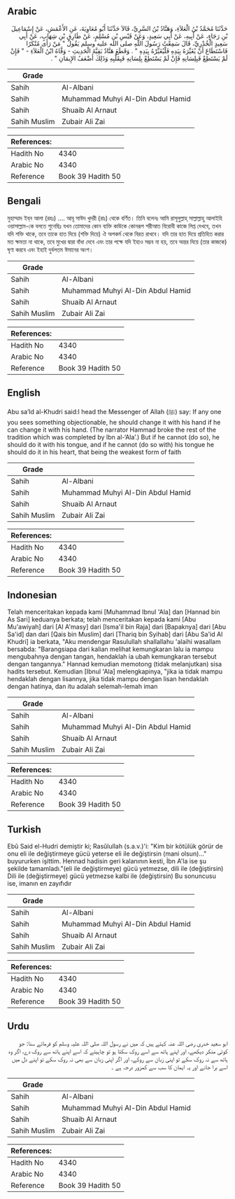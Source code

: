 ## Arabic


<div dir="rtl" lang="ar" style={{fontSize:'larger',backgroundColor:'#f8f9fa',padding:20}}>
حَدَّثَنَا مُحَمَّدُ بْنُ الْعَلاَءِ، وَهَنَّادُ بْنُ السَّرِيِّ، قَالاَ حَدَّثَنَا أَبُو مُعَاوِيَةَ، عَنِ الأَعْمَشِ، عَنْ إِسْمَاعِيلَ بْنِ رَجَاءٍ، عَنْ أَبِيهِ، عَنْ أَبِي سَعِيدٍ، وَعَنْ قَيْسِ بْنِ مُسْلِمٍ، عَنْ طَارِقِ بْنِ شِهَابٍ، عَنْ أَبِي سَعِيدٍ الْخُدْرِيِّ، قَالَ سَمِعْتُ رَسُولَ اللَّهِ صلى الله عليه وسلم يَقُولُ ‏"‏ مَنْ رَأَى مُنْكَرًا فَاسْتَطَاعَ أَنْ يُغَيِّرَهُ بِيَدِهِ فَلْيُغَيِّرْهُ بِيَدِهِ ‏"‏ ‏.‏ وَقَطَعَ هَنَّادٌ بَقِيَّةَ الْحَدِيثِ - وَفَّاهُ ابْنُ الْعَلاَءِ - ‏"‏ فَإِنْ لَمْ يَسْتَطِعْ فَبِلِسَانِهِ فَإِنْ لَمْ يَسْتَطِعْ بِلِسَانِهِ فَبِقَلْبِهِ وَذَلِكَ أَضْعَفُ الإِيمَانِ ‏"‏ ‏.‏
</div>
<div style={{backgroundColor:'#f8f9fa',padding:20, marginBottom: 10}}><table> <thead> <tr> <th>Grade</th> <th></th> </tr> </thead> <tbody> <tr><td>Sahih</td><td>Al-Albani</td></tr><tr><td>Sahih</td><td>Muhammad Muhyi Al-Din Abdul Hamid</td></tr><tr><td>Sahih</td><td>Shuaib Al Arnaut</td></tr><tr><td>Sahih Muslim</td><td>Zubair Ali Zai</td></tr></tbody></table><table> <thead> <tr> <th>References:</th> <th></th> </tr> </thead> <tbody><tr><td>Hadith No</td><td>4340</td></tr><tr><td>Arabic No</td><td>4340</td></tr><tr><td>Reference</td><td>Book 39 Hadith 50</td></tr></tbody></table></div>

## Bengali


<div dir="ltr" lang="bn" style={{fontSize:'larger',backgroundColor:'#f8f9fa',padding:20}}>
মুহাম্মাদ ইব্‌ন আলা (রহঃ) .... আবূ সাঈদ খুদরী (রাঃ) থেকে বর্ণিত। তিনি বলেনঃ আমি রাসূলুল্লাহ্‌ সাল্লাল্লাহু আলাইহি ওয়াসাল্লাম-কে বলতে শুনেছিঃ যখন তোমাদের কোন ব্যক্তি কাউকে কোনরূপ শরীআত বিরোধী কাজে লিপ্ত দেখবে, তখন যদি শক্তি থাকে, তবে তাকে হাত দিয়ে (শক্তি দিয়ে) ঐ অপকর্ম থেকে বিরত রাখবে। যদি তার হাত দিয়ে প্রতিহিত করার মত ক্ষমতা না থাকে, তবে মুখের দ্বারা বাঁধা দেবে এবং তার পক্ষে যদি ইহাও সম্ভব না হয়, তবে অন্তর দিয়ে (তার কাজকে) ঘৃণা করবে এবং ইহাই দুর্বলতম ঈমানের অংশ।
</div>
<div style={{backgroundColor:'#f8f9fa',padding:20, marginBottom: 10}}><table> <thead> <tr> <th>Grade</th> <th></th> </tr> </thead> <tbody> <tr><td>Sahih</td><td>Al-Albani</td></tr><tr><td>Sahih</td><td>Muhammad Muhyi Al-Din Abdul Hamid</td></tr><tr><td>Sahih</td><td>Shuaib Al Arnaut</td></tr><tr><td>Sahih Muslim</td><td>Zubair Ali Zai</td></tr></tbody></table><table> <thead> <tr> <th>References:</th> <th></th> </tr> </thead> <tbody><tr><td>Hadith No</td><td>4340</td></tr><tr><td>Arabic No</td><td>4340</td></tr><tr><td>Reference</td><td>Book 39 Hadith 50</td></tr></tbody></table></div>

## English


<div dir="ltr" lang="en" style={{fontSize:'larger',backgroundColor:'#f8f9fa',padding:20}}>
Abu sa’Id al-Khudri said:I head the Messenger of Allah (ﷺ) say: If any one you sees something objectionable, he should change it with his hand if he can change it with his hand. (The narrator Hammad broke the rest of the tradition which was completed by Ibn al-‘Ala’.) But if he cannot (do so), he should do it with his tongue, and if he cannot (do so with) his tongue he should do it in his heart, that being the weakest form of faith
</div>
<div style={{backgroundColor:'#f8f9fa',padding:20, marginBottom: 10}}><table> <thead> <tr> <th>Grade</th> <th></th> </tr> </thead> <tbody> <tr><td>Sahih</td><td>Al-Albani</td></tr><tr><td>Sahih</td><td>Muhammad Muhyi Al-Din Abdul Hamid</td></tr><tr><td>Sahih</td><td>Shuaib Al Arnaut</td></tr><tr><td>Sahih Muslim</td><td>Zubair Ali Zai</td></tr></tbody></table><table> <thead> <tr> <th>References:</th> <th></th> </tr> </thead> <tbody><tr><td>Hadith No</td><td>4340</td></tr><tr><td>Arabic No</td><td>4340</td></tr><tr><td>Reference</td><td>Book 39 Hadith 50</td></tr></tbody></table></div>

## Indonesian


<div dir="ltr" lang="id" style={{fontSize:'larger',backgroundColor:'#f8f9fa',padding:20}}>
Telah menceritakan kepada kami [Muhammad Ibnul 'Ala] dan [Hannad bin As Sari] keduanya berkata; telah menceritakan kepada kami [Abu Mu'awiyah] dari [Al A'masy] dari [Isma'il bin Raja] dari [Bapaknya] dari [Abu Sa'id] dan dari [Qais bin Muslim] dari [Thariq bin Syihab] dari [Abu Sa'id Al Khudri] ia berkata, "Aku mendengar Rasulullah shallallahu 'alaihi wasallam bersabda: "Barangsiapa dari kalian melihat kemungkaran lalu ia mampu mengubahnya dengan tangan, hendaklah ia ubah kemungkaran tersebut dengan tangannya." Hannad kemudian memotong (tidak melanjutkan) sisa hadits tersebut. Kemudian [Ibnul 'Ala] melengkapinya, "jika ia tidak mampu hendaklah dengan lisannya, jika tidak mampu dengan lisan hendaklah dengan hatinya, dan itu adalah selemah-lemah iman
</div>
<div style={{backgroundColor:'#f8f9fa',padding:20, marginBottom: 10}}><table> <thead> <tr> <th>Grade</th> <th></th> </tr> </thead> <tbody> <tr><td>Sahih</td><td>Al-Albani</td></tr><tr><td>Sahih</td><td>Muhammad Muhyi Al-Din Abdul Hamid</td></tr><tr><td>Sahih</td><td>Shuaib Al Arnaut</td></tr><tr><td>Sahih Muslim</td><td>Zubair Ali Zai</td></tr></tbody></table><table> <thead> <tr> <th>References:</th> <th></th> </tr> </thead> <tbody><tr><td>Hadith No</td><td>4340</td></tr><tr><td>Arabic No</td><td>4340</td></tr><tr><td>Reference</td><td>Book 39 Hadith 50</td></tr></tbody></table></div>

## Turkish


<div dir="ltr" lang="tr" style={{fontSize:'larger',backgroundColor:'#f8f9fa',padding:20}}>
Ebû Said el-Hudri demiştir ki; Rasûlullah (s.a.v.)'i: "Kim bir kötülük görür de onu eli ile değiştirmeye gücü yeterse eli ile değiştirsin (mani olsun)..." buyururken işittim. Hennad hadisin geri kalanının kesti, İbn A'la ise şu şekilde tamam­ladı."(eli ile değiştirmeye) gücü yetmezse, dili ile (değiştirsin) Dili ile (değiştirmeye) gücü yetmezse kalbi ile (değiştirsin) Bu sonuncusu ise, imanın en zayıfıdır
</div>
<div style={{backgroundColor:'#f8f9fa',padding:20, marginBottom: 10}}><table> <thead> <tr> <th>Grade</th> <th></th> </tr> </thead> <tbody> <tr><td>Sahih</td><td>Al-Albani</td></tr><tr><td>Sahih</td><td>Muhammad Muhyi Al-Din Abdul Hamid</td></tr><tr><td>Sahih</td><td>Shuaib Al Arnaut</td></tr><tr><td>Sahih Muslim</td><td>Zubair Ali Zai</td></tr></tbody></table><table> <thead> <tr> <th>References:</th> <th></th> </tr> </thead> <tbody><tr><td>Hadith No</td><td>4340</td></tr><tr><td>Arabic No</td><td>4340</td></tr><tr><td>Reference</td><td>Book 39 Hadith 50</td></tr></tbody></table></div>

## Urdu


<div dir="rtl" lang="ur" style={{fontSize:'larger',backgroundColor:'#f8f9fa',padding:20}}>
ابو سعید خدری رضی اللہ عنہ کہتے ہیں کہ میں نے رسول اللہ صلی اللہ علیہ وسلم کو فرماتے سنا: جو کوئی منکر دیکھے، اور اپنے ہاتھ سے اسے روک سکتا ہو تو چاہیئے کہ اسے اپنے ہاتھ سے روک دے، اگر وہ ہاتھ سے نہ روک سکے تو اپنی زبان سے روکے، اور اگر اپنی زبان سے بھی نہ روک سکے تو اپنے دل میں اسے برا جانے اور یہ ایمان کا سب سے کمزور درجہ ہے ۔
</div>
<div style={{backgroundColor:'#f8f9fa',padding:20, marginBottom: 10}}><table> <thead> <tr> <th>Grade</th> <th></th> </tr> </thead> <tbody> <tr><td>Sahih</td><td>Al-Albani</td></tr><tr><td>Sahih</td><td>Muhammad Muhyi Al-Din Abdul Hamid</td></tr><tr><td>Sahih</td><td>Shuaib Al Arnaut</td></tr><tr><td>Sahih Muslim</td><td>Zubair Ali Zai</td></tr></tbody></table><table> <thead> <tr> <th>References:</th> <th></th> </tr> </thead> <tbody><tr><td>Hadith No</td><td>4340</td></tr><tr><td>Arabic No</td><td>4340</td></tr><tr><td>Reference</td><td>Book 39 Hadith 50</td></tr></tbody></table></div>